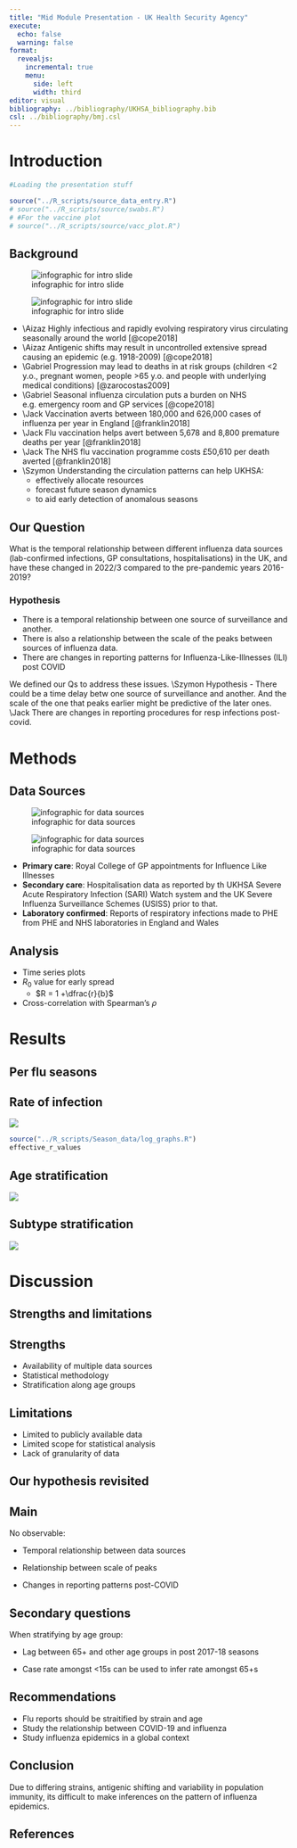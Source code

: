 ```yaml
---
title: "Mid Module Presentation - UK Health Security Agency"
execute:
  echo: false
  warning: false
format: 
  revealjs:
    incremental: true
    menu: 
      side: left
      width: third
editor: visual
bibliography: ../bibliography/UKHSA_bibliography.bib
csl: ../bibliography/bmj.csl
---
```


# Introduction

```r
#Loading the presentation stuff

source("../R_scripts/source_data_entry.R")
# source("../R_scripts/source/swabs.R")
# #For the vaccine plot
# source("../R_scripts/source/vacc_plot.R")
```

## Background {.scrollable}

![infographic for intro slide](images/fig-intro.png)

![infographic for intro slide](images/fig-intro.png)

::: notes
-   \\Aizaz Highly infectious and rapidly evolving respiratory virus circulating seasonally around the world [@cope2018]
-   \\Aizaz Antigenic shifts may result in uncontrolled extensive spread causing an epidemic (e.g. 1918-2009) [@cope2018]
-   \\Gabriel Progression may lead to deaths in at risk groups (children \<2 y.o., pregnant women, people \>65 y.o. and people with underlying medical conditions) [@zarocostas2009]
-   \\Gabriel Seasonal influenza circulation puts a burden on NHS e.g. emergency room and GP services [@cope2018]
-   \\Jack Vaccination averts between 180,000 and 626,000 cases of influenza per year in England [@franklin2018]
-   \\Jack Flu vaccination helps avert between 5,678 and 8,800 premature deaths per year [@franklin2018]
-   \\Jack The NHS flu vaccination programme costs £50,610 per death averted [@franklin2018]
-   \\Szymon Understanding the circulation patterns can help UKHSA:
    -   effectively allocate resources
    -   forecast future season dynamics
    -   to aid early detection of anomalous seasons
:::

## Our Question

What is the temporal relationship between different influenza data sources (lab-confirmed infections, GP consultations, hospitalisations) in the UK, and have these changed in 2022/3 compared to the pre-pandemic years 2016-2019?

### Hypothesis

-   There is a temporal relationship between one source of surveillance and another.
-   There is also a relationship between the scale of the peaks between sources of influenza data.
-   There are changes in reporting patterns for Influenza-Like-Illnesses (ILI) post COVID

::: notes
We defined our Qs to address these issues. \\Szymon Hypothesis - There could be a time delay betw one source of surveillance and another. And the scale of the one that peaks earlier might be predictive of the later ones. \\Jack There are changes in reporting procedures for resp infections post-covid.
:::

# Methods

## Data Sources

![infographic for data sources](images/fig-data-source.png)

![infographic for data sources](images/fig-data-source.png)

::: notes
-   **Primary care**: Royal College of GP appointments for Influence Like Illnesses
-   **Secondary care**: Hospitalisation data as reported by th UKHSA Severe Acute Respiratory Infection (SARI) Watch system and the UK Severe Influenza Surveillance Schemes (USISS) prior to that.
-   **Laboratory confirmed**: Reports of respiratory infections made to PHE from PHE and NHS laboratories in England and Wales
:::

## Analysis

-   Time series plots
-   $R_0$ value for early spread
    -   $R = 1 +\dfrac{r}{b}$
-   Cross-correlation with Spearman's $\rho$

# Results

<!-- ## Exploring our main data sources -->

<!-- ::: panel-tabset -->

<!-- ### Primary care -->

<!-- ```{r} -->

<!-- source("../R_scripts/source/primary_care_vis.R") -->

<!-- gp_cases -->

<!-- ``` -->

<!-- ### Secondary Care -->

<!-- ```{r} -->

<!-- source("../R_scripts/source/hospitalisation_plots.R") -->

<!-- hospital_plot -->

<!-- ``` -->

<!-- ### Lab confirmed cases -->

<!-- ```{r} -->

<!-- source("../R_scripts/source/swabs.R") -->

<!-- combined_plot -->

<!-- ``` -->

<!-- ::: -->

<!-- ## Vaccine data -->

<!-- ```{r} -->

<!-- vacc_plot -->

<!-- ``` -->

## Per flu seasons

<!-- ```{r} -->

<!-- source("../R_scripts/Season_data/season_201718.R") -->

<!-- source("../R_scripts/Season_data/season_201819.R") -->

<!-- source("../R_scripts/Season_data/season_201920.R") -->

<!-- source("../R_scripts/Season_data/season_202223.R") -->

<!-- combined_season_plot <- ggarrange(plot_201718, plot_201819, -->

<!--                                plot_201920, plot_202223, -->

<!--                                ncol = 2, nrow = 2,  -->

<!--                                common.legend = T, legend="bottom") -->

<!-- combined_season_plot -->

<!-- ``` -->

## Rate of infection

![](images/log.png)

<!-- # ```{r echo= FALSE, warning = FALSE} -->

<!-- # source("../R_scripts/Season_data/log_graphs.R")  -->

<!-- # combined_log_plot <- ggarrange(log_hosp_plot1718 , log_hosp_plot1819, -->

<!-- #                                log_hosp_plot1920, log_hosp_plot2223, -->

<!-- #                                ncol = 2, nrow = 2,  -->

<!-- #                                heights = c(2, 2,2,2),  -->

<!-- #                                binwidth = 1, -->

<!-- #                                common.legend = T, legend="bottom") -->

<!-- # combined_log_plot -->

<!-- # ``` -->


```r
source("../R_scripts/Season_data/log_graphs.R")
effective_r_values

```

## Age stratification {.smaller}

![](images/age.png)

## Subtype stratification

![](images/strain.png)

# Discussion


## Strengths and limitations


## Strengths

-   Availability of multiple data sources
-   Statistical methodology
-   Stratification along age groups

## Limitations

-   Limited to publicly available data
-   Limited scope for statistical analysis
-   Lack of granularity of data


## Our hypothesis revisited


## Main

No observable:

-   Temporal relationship between data sources

-   Relationship between scale of peaks

-   Changes in reporting patterns post-COVID

## Secondary questions

When stratifying by age group:

-   Lag between 65+ and other age groups in post 2017-18 seasons

-   Case rate amongst \<15s can be used to infer rate amongst 65+s


## Recommendations

-  Flu reports should be straitified by strain and age
-  Study the relationship between COVID-19 and influenza
-  Study influenza epidemics in a global context

## Conclusion

Due to differing strains, antigenic shifting and variability in population immunity, its difficult to make inferences on the pattern of influenza epidemics.


## References
